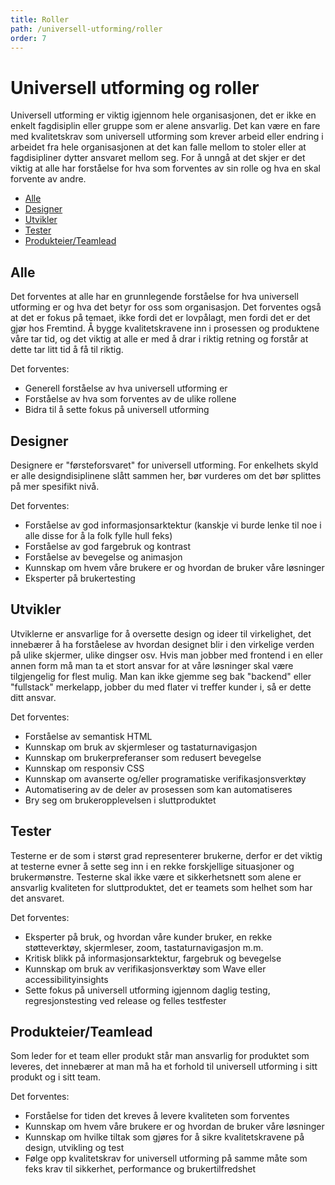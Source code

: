 ```yaml
---
title: Roller
path: /universell-utforming/roller
order: 7
---
```


# Universell utforming og roller
Universell utforming er viktig igjennom hele organisasjonen, det er ikke en enkelt fagdisiplin eller gruppe som er alene ansvarlig. Det kan være en fare med kvalitetskrav som universell utforming som krever arbeid eller endring i arbeidet fra hele organisasjonen at det kan falle mellom to stoler eller at fagdisipliner dytter ansvaret mellom seg. For å unngå at det skjer er det viktig at alle har forståelse for hva som forventes av sin rolle og hva en skal forvente av andre.

- [Alle](#alle)
- [Designer](#designer)
- [Utvikler](#utvikler)
- [Tester](#tester)
- [Produkteier/Teamlead](#produkteier-teamlead)

## Alle
Det forventes at alle har en grunnlegende forståelse for hva universell utforming er og hva det betyr for oss som organisasjon. Det forventes også at det er fokus på temaet, ikke fordi det er lovpålagt, men fordi det er det gjør hos Fremtind. Å bygge kvalitetskravene inn i prosessen og produktene våre tar tid, og det viktig at alle er med å drar i riktig retning og forstår at dette tar litt tid å få til riktig.

Det forventes:
- Generell forståelse av hva universell utforming er
- Forståelse av hva som forventes av de ulike rollene
- Bidra til å sette fokus på universell utforming

## Designer
Designere er "førsteforsvaret" for universell utforming. For enkelhets skyld er alle designdisiplinene slått sammen her, bør vurderes om det bør splittes på mer spesifikt nivå.

Det forventes:
- Forståelse av god informasjonsarktektur (kanskje vi burde lenke til noe i alle disse for å la folk fylle hull feks)
- Forståelse av god fargebruk og kontrast
- Forståelse av bevegelse og animasjon
- Kunnskap om hvem våre brukere er og hvordan de bruker våre løsninger
- Eksperter på brukertesting

## Utvikler
Utviklerne er ansvarlige for å oversette design og ideer til virkelighet, det innebærer å ha forståelese av hvordan designet blir i den virkelige verden på ulike skjermer, ulike dingser osv. Hvis man jobber med frontend i en eller annen form må man ta et stort ansvar for at våre løsninger skal være tilgjengelig for flest mulig. Man kan ikke gjemme seg bak "backend" eller "fullstack" merkelapp, jobber du med flater vi treffer kunder i, så er dette ditt ansvar.

Det forventes:
- Forståelse av semantisk HTML
- Kunnskap om bruk av skjermleser og tastaturnavigasjon
- Kunnskap om brukerpreferanser som redusert bevegelse
- Kunnskap om responsiv CSS
- Kunnskap om avanserte og/eller programatiske verifikasjonsverktøy
- Automatisering av de deler av prosessen som kan automatiseres
- Bry seg om brukeropplevelsen i sluttproduktet

## Tester
Testerne er de som i størst grad representerer brukerne, derfor er det viktig at testerne evner å sette seg inn i en rekke forskjellige situasjoner og brukermønstre. Testerne skal ikke være et sikkerhetsnett som alene er ansvarlig kvaliteten for sluttproduktet, det er teamets som helhet som har det ansvaret. 

Det forventes:
- Eksperter på bruk, og hvordan våre kunder bruker, en rekke støtteverktøy, skjermleser, zoom, tastaturnavigasjon m.m.
- Kritisk blikk på informasjonsarktektur, fargebruk og bevegelse
- Kunnskap om bruk av verifikasjonsverktøy som Wave eller accessibilityinsights
- Sette fokus på universell utforming igjennom daglig testing, regresjonstesting ved release og felles testfester

## Produkteier/Teamlead
Som leder for et team eller produkt står man ansvarlig for produktet som leveres, det innebærer at man må ha et forhold til universell utforming i sitt produkt og i sitt team.

Det forventes:
- Forståelse for tiden det kreves å levere kvaliteten som forventes
- Kunnskap om hvem våre brukere er og hvordan de bruker våre løsninger
- Kunnskap om hvilke tiltak som gjøres for å sikre kvalitetskravene på design, utvikling og test
- Følge opp kvalitetskrav for universell utforming på samme måte som feks krav til sikkerhet, performance og brukertilfredshet
